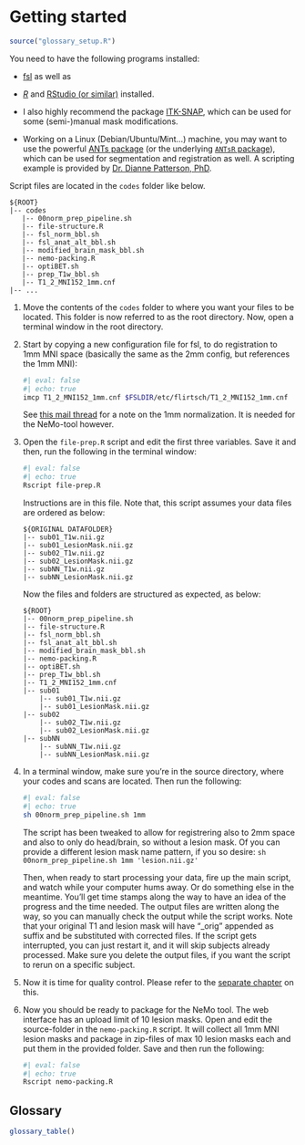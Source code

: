# Getting started

```r
source("glossary_setup.R")
```

You need to have the following programs installed:

-   [fsl](https://fsl.fmrib.ox.ac.uk/fsl/fslwiki/FSL) as well as 

-   [*R*](https://www.r-project.org/) and [RStudio (or similar)](https://posit.co/downloads/) installed. 

-   I also highly recommend the package [ITK-SNAP](http://itksnap.org/pmwiki/pmwiki.php?n=Main.HomePage), which can be used for some (semi-)manual mask modifications.

-   Working on a Linux (Debian/Ubuntu/Mint...) machine, you may want to use the powerful [ANTs package](https://github.com/ANTsX/ANTs) (or the underlying [`ANTsR` package](https://github.com/ANTsX/ANTsR)), which can be used for segmentation and registration as well. A scripting example is provided by [Dr. Dianne Patterson, PhD](https://neuroimaging-core-docs.readthedocs.io/en/latest/pages/ants_anat_normalization-lesion.html).


Script files are located in the `codes` folder like below.

```         
${ROOT}
|-- codes
   |-- 00norm_prep_pipeline.sh
   |-- file-structure.R
   |-- fsl_norm_bbl.sh
   |-- fsl_anat_alt_bbl.sh
   |-- modified_brain_mask_bbl.sh
   |-- nemo-packing.R
   |-- optiBET.sh
   |-- prep_T1w_bbl.sh
   |-- T1_2_MNI152_1mm.cnf
|-- ...
```

1.  Move the contents of the `codes` folder to where you want your files to be located. This folder is now referred to as the root directory. Now, open a terminal window in the root directory.

2.  Start by copying a new configuration file for fsl, to do registration to 1mm MNI space (basically the same as the 2mm config, but references the 1mm MNI):

    ```bash
    #| eval: false
    #| echo: true
    imcp T1_2_MNI152_1mm.cnf $FSLDIR/etc/flirtsch/T1_2_MNI152_1mm.cnf
    ```

    See [this mail thread](https://www.jiscmail.ac.uk/cgi-bin/webadmin?A2=fsl;2fa01b76.1208) for a note on the 1mm normalization. It is needed for the NeMo-tool however.

3.  Open the `file-prep.R` script and edit the first three variables. Save it and then, run the following in the terminal window:

    ```bash
    #| eval: false
    #| echo: true         
    Rscript file-prep.R
    ```

    Instructions are in this file. Note that, this script assumes your data files are ordered as below:

    ```         
    ${ORIGINAL DATAFOLDER}
    |-- sub01_T1w.nii.gz
    |-- sub01_LesionMask.nii.gz
    |-- sub02_T1w.nii.gz
    |-- sub02_LesionMask.nii.gz
    |-- subNN_T1w.nii.gz
    |-- subNN_LesionMask.nii.gz
    ```

    Now the files and folders are structured as expected, as below:

    ```         
    ${ROOT}
    |-- 00norm_prep_pipeline.sh
    |-- file-structure.R
    |-- fsl_norm_bbl.sh
    |-- fsl_anat_alt_bbl.sh
    |-- modified_brain_mask_bbl.sh
    |-- nemo-packing.R
    |-- optiBET.sh
    |-- prep_T1w_bbl.sh
    |-- T1_2_MNI152_1mm.cnf
    |-- sub01
        |-- sub01_T1w.nii.gz
        |-- sub01_LesionMask.nii.gz
    |-- sub02
        |-- sub02_T1w.nii.gz
        |-- sub02_LesionMask.nii.gz
    |-- subNN
        |-- subNN_T1w.nii.gz
        |-- subNN_LesionMask.nii.gz
    ```

4.  In a terminal window, make sure you're in the source directory, where your codes and scans are located. Then run the following:

    ```bash
    #| eval: false
    #| echo: true           
    sh 00norm_prep_pipeline.sh 1mm
    ```

    The script has been tweaked to allow for registrering also to 2mm space and also to only do head/brain, so without a lesion mask. Of you can provide a different lesion mask name pattern, if you so desire: `sh 00norm_prep_pipeline.sh 1mm 'lesion.nii.gz'`
    
    Then, when ready to start processing your data, fire up the main script, and watch while your computer hums away. Or do something else in the meantime. You'll get time stamps along the way to have an idea of the progress and the time needed. The output files are written along the way, so you can manually check the output while the script works. Note that your original T1 and lesion mask will have "\_orig" appended as suffix and be substituted with corrected files. If the script gets interrupted, you can just restart it, and it will skip subjects already processed. Make sure you delete the output files, if you want the script to rerun on a specific subject.

5.  Now it is time for quality control. Please refer to the [separate chapter](#qc) on this.

6.  Now you should be ready to package for the NeMo tool. The web interface has an upload limit of 10 lesion masks. Open and edit the source-folder in the `nemo-packing.R` script. It will collect all 1mm MNI lesion masks and package in zip-files of max 10 lesion masks each and put them in the provided folder. Save and then run the following:

    ```bash
    #| eval: false
    #| echo: true           
    Rscript nemo-packing.R
    ```

## Glossary

```r
glossary_table()
```

